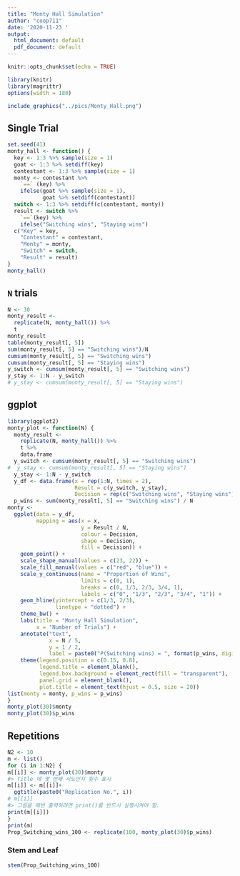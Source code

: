 ```yaml
---
title: "Monty Hall Simulation"
author: "coop711"
date: '2020-11-23 '
output:
  html_document: default
  pdf_document: default
---
```


```r
knitr::opts_chunk$set(echo = TRUE)
```

```r
library(knitr)
library(magrittr)
options(width = 180)
```

```r
include_graphics("../pics/Monty_Hall.png")
```

<P style = "page-break-before:always">

## Single Trial

```r
set.seed(41)
monty_hall <- function() {
  key <- 1:3 %>% sample(size = 1)
  goat <- 1:3 %>% setdiff(key)
  contestant <- 1:3 %>% sample(size = 1)
  monty <- contestant %>%
    `==` (key) %>%
    ifelse(goat %>% sample(size = 1), 
           goat %>% setdiff(contestant))
  switch <- 1:3 %>% setdiff(c(contestant, monty))
  result <- switch %>% 
    `==`(key) %>%
    ifelse("Switching wins", "Staying wins") 
  c("Key" = key, 
    "Contestant" = contestant, 
    "Monty" = monty, 
    "Switch" = switch, 
    "Result" = result)
}
monty_hall()
```

<P style = "page-break-before:always">

## `N` trials

```r
N <- 30
monty_result <- 
  replicate(N, monty_hall()) %>% 
  t
monty_result
table(monty_result[, 5])
sum(monty_result[, 5] == "Switching wins")/N
cumsum(monty_result[, 5] == "Switching wins")
cumsum(monty_result[, 5] == "Staying wins")
y_switch <- cumsum(monty_result[, 5] == "Switching wins")
y_stay <- 1:N - y_switch
# y_stay <- cumsum(monty_result[, 5] == "Staying wins")
```

## ggplot

```r
library(ggplot2)
monty_plot <- function(N) {
  monty_result <- 
    replicate(N, monty_hall()) %>%
    t %>%
    data.frame
  y_switch <- cumsum(monty_result[, 5] == "Switching wins")
#  y_stay <- cumsum(monty_result[, 5] == "Staying wins")
  y_stay <- 1:N - y_switch
  y_df <- data.frame(x = rep(1:N, times = 2), 
                     Result = c(y_switch, y_stay), 
                     Decision = rep(c("Switching wins", "Staying wins"), each = N)) 
  p_wins <- sum(monty_result[, 5] == "Switching wins") / N
monty <-  
  ggplot(data = y_df, 
         mapping = aes(x = x, 
                       y = Result / N, 
                       colour = Decision,
                       shape = Decision,
                       fill = Decision)) +
    geom_point() +
    scale_shape_manual(values = c(23, 22)) +
    scale_fill_manual(values = c("red", "blue")) +
    scale_y_continuous(name = "Proportion of Wins", 
                       limits = c(0, 1),
                       breaks = c(0, 1/3, 2/3, 3/4, 1),
                       labels = c("0", "1/3", "2/3", "3/4", "1")) +
    geom_hline(yintercept = c(1/3, 2/3), 
               linetype = "dotted") +
    theme_bw() + 
    labs(title = "Monty Hall Simulation", 
         x = "Number of Trials") +
    annotate("text", 
             x = N / 5, 
             y = 1 / 2,
             label = paste0("P(Switching wins) = ", format(p_wins, digits = 2, nsmall = 2))) +
    theme(legend.position = c(0.15, 0.8),
          legend.title = element_blank(),
          legend.box.background = element_rect(fill = "transparent"),
          panel.grid = element_blank(),
          plot.title = element_text(hjust = 0.5, size = 20))
list(monty = monty, p_wins = p_wins)
}
monty_plot(30)$monty
monty_plot(30)$p_wins
```

## Repetitions

```r
N2 <- 10
m <- list()
for (i in 1:N2) {
m[[i]] <- monty_plot(30)$monty
#> Title 에 몇 번째 시도인지 횟수 표시
m[[i]] <- m[[i]]+ 
  ggtitle(paste0("Replication No.", i))
# m[[i]]
#> 그림을 매번 출력하려면 print()를 반드시 실행시켜야 함.
print(m[[i]])
}
print(m)
Prop_Switching_wins_100 <- replicate(100, monty_plot(30)$p_wins)
```

### Stem and Leaf

```r
stem(Prop_Switching_wins_100)
```
